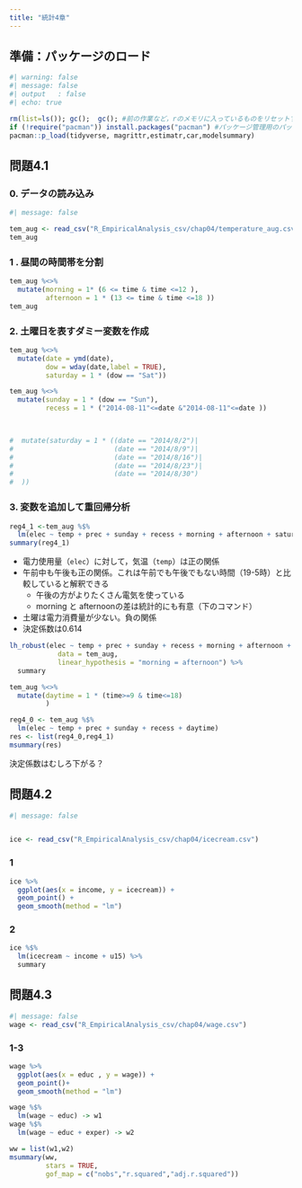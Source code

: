 ```yaml
---
title: "統計4章"
---
```


## 準備：パッケージのロード

```r
#| warning: false
#| message: false
#| output	: false
#| echo: true

rm(list=ls()); gc();  gc(); #前の作業など，rのメモリに入っているものをリセットするコマンド
if (!require("pacman")) install.packages("pacman") #パッケージ管理用のパッケージであるpacmanが入っていない場合はインストール
pacman::p_load(tidyverse, magrittr,estimatr,car,modelsummary) 

```

## 問題4.1

### 0. データの読み込み

```r
#| message: false

tem_aug <- read_csv("R_EmpiricalAnalysis_csv/chap04/temperature_aug.csv")
tem_aug

```

### 1 . 昼間の時間帯を分割

```r
tem_aug %<>%
  mutate(morning = 1* (6 <= time & time <=12 ),
         afternoon = 1 * (13 <= time & time <=18 ))
tem_aug
```

### 2. 土曜日を表すダミー変数を作成

```r
tem_aug %<>%
  mutate(date = ymd(date),
         dow = wday(date,label = TRUE),
         saturday = 1 * (dow == "Sat"))

tem_aug %<>%
  mutate(sunday = 1 * (dow == "Sun"),
         recess = 1 * ("2014-08-11"<=date &"2014-08-11"<=date ))


  
#  mutate(saturday = 1 * ((date == "2014/8/2")|
#                         (date == "2014/8/9")|
#                         (date == "2014/8/16")|
#                         (date == "2014/8/23")|
#                         (date == "2014/8/30")
#  ))


```

### 3. 変数を追加して重回帰分析

```r
reg4_1 <-tem_aug %$%
  lm(elec ~ temp + prec + sunday + recess + morning + afternoon + saturday)
summary(reg4_1)
```

-   電力使用量（`elec`）に対して，気温（`temp`）は正の関係
-   午前中も午後も正の関係。これは午前でも午後でもない時間（19-5時）と比較していると解釈できる
    -   午後の方がよりたくさん電気を使っている
    -   morning と afternoonの差は統計的にも有意（下のコマンド）
-   土曜は電力消費量が少ない。負の関係
-   決定係数は0.614

```r
lh_robust(elec ~ temp + prec + sunday + recess + morning + afternoon + saturday,
            data = tem_aug,
            linear_hypothesis = "morning = afternoon") %>% 
  summary

```

```r
tem_aug %<>%
  mutate(daytime = 1 * (time>=9 & time<=18)
         )

reg4_0 <- tem_aug %$%
  lm(elec ~ temp + prec + sunday + recess + daytime) 
res <- list(reg4_0,reg4_1)
msummary(res)


```

決定係数はむしろ下がる？

## 問題4.2

```r
#| message: false


ice <- read_csv("R_EmpiricalAnalysis_csv/chap04/icecream.csv")

```

### 1

```r
ice %>% 
  ggplot(aes(x = income, y = icecream)) +
  geom_point() +
  geom_smooth(method = "lm")
```

### 2

```r

ice %$%
  lm(icecream ~ income + u15) %>% 
  summary
```

## 問題4.3

```r
#| message: false
wage <- read_csv("R_EmpiricalAnalysis_csv/chap04/wage.csv")

```

### 1-3

```r
wage %>% 
  ggplot(aes(x = educ , y = wage)) +
  geom_point()+
  geom_smooth(method = "lm")

wage %$% 
  lm(wage ~ educ) -> w1
wage %$% 
  lm(wage ~ educ + exper) -> w2

ww = list(w1,w2)
msummary(ww,
         stars = TRUE,
         gof_map = c("nobs","r.squared","adj.r.squared"))
```
